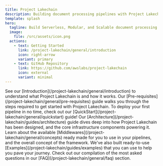 ```yaml
---
title: Project Lakechain
description: Building document processing pipelines with Project Lakechain
template: splash
hero:
  tagline: Build Serverless, Modular, and Scalable document processing pipelines on AWS using Infrastructure as Code! 🚀
  image:
    file: /src/assets/icon.png
  actions:
    - text: Getting Started
      link: /project-lakechain/general/introduction
      icon: right-arrow
      variant: primary
    - text: GitHub Repository
      link: https://github.com/awslabs/project-lakechain
      icon: external
      variant: minimal
---
```



<CardGrid stagger>
	<Card title="Introduction" icon="open-book">
		See our [Introduction](/project-lakechain/general/introduction) to understand what Project Lakechain is and how it works.
	</Card>
	<Card title="Pre-requisites" icon="setting">
		Our [Pre-requisites](/project-lakechain/general/pre-requisites) guide walks you through the steps required to get started with Project Lakechain.
	</Card>
	<Card title="Quickstart" icon="rocket">
		To deploy your first pipeline in no time, check out our [QuickStart](/project-lakechain/general/quickstart) guide!
	</Card>
	<Card title="Architecture" icon="puzzle">
		Our [Architecture](/project-lakechain/guides/architecture) guide dives deep into how Project Lakechain has been designed, and the core infrastructure components powering it.
	</Card>
	<Card title="Middlewares" icon="laptop">
		Learn about the available [Middlewares](/project-lakechain/general/concepts) ready made for you to use in your pipelines, and the overall concept of the framework.
	</Card>
	<Card title="Examples" icon="document">
		We've also built ready-to-use [Examples](/project-lakechain/guides/examples) that you can use to help you pave your journey.
	</Card>
	<Card title="FAQ" icon="information">
		Check out our compilation of the most asked questions in our [FAQ](/project-lakechain/general/faq) section.
	</Card>
</CardGrid>
